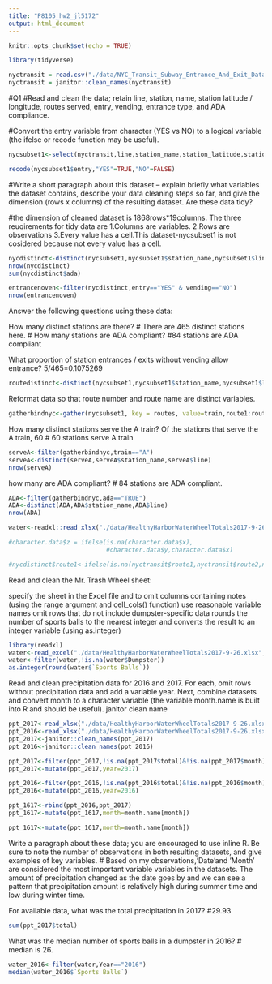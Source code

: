 ```yaml
---
title: "P8105_hw2_jl5172"
output: html_document
---
```


```r
knitr::opts_chunk$set(echo = TRUE)
```

```r
library(tidyverse)
```

```r

nyctransit = read.csv("./data/NYC_Transit_Subway_Entrance_And_Exit_Data.csv")
nyctransit = janitor::clean_names(nyctransit)
```

#Q1
#Read and clean the data; retain line, station, name, station latitude / longitude, routes served, entry, vending, entrance type, and ADA compliance. 

#Convert the entry variable from character (YES vs NO) to a logical variable (the ifelse or recode function may be useful).
```r
nycsubset1<-select(nyctransit,line,station_name,station_latitude,station_longitude,route1,route2,route3,route4,route5,route6,route7,route8,route9,route10,route11,entry,vending,entrance_type,ada)


```

```r
recode(nycsubset1$entry,"YES"=TRUE,"NO"=FALSE)
```

#Write a short paragraph about this dataset – explain briefly what variables the dataset contains, describe your data cleaning steps so far, and give the dimension (rows x columns) of the resulting dataset. Are these data tidy?

#the dimension of cleaned dataset is 1868rows*19columns. The three reuqirements for tidy data are 1.Columns are variables. 2.Rows are observations 3.Every value has a cell.This dataset-nycsubset1 is not cosidered because not every value has a cell.


```r
nycdistinct<-distinct(nycsubset1,nycsubset1$station_name,nycsubset1$line,.keep_all = TRUE)
nrow(nycdistinct)
sum(nycdistinct$ada)
```

```r
entrancenoven<-filter(nycdistinct,entry=="YES" & vending=="NO")
nrow(entrancenoven)
```

Answer the following questions using these data:

How many distinct stations are there? 
# There are 465 distinct stations here.
# 
How many stations are ADA compliant? 
#84 stations are ADA compliant

What proportion of station entrances / exits without vending allow entrance?
5/465=0.1075269

 
```r
routedistinct<-distinct(nycsubset1,nycsubset1$station_name,nycsubset1$line,.keep_all = TRUE)
```

Reformat data so that route number and route name are distinct variables.
```r
gatherbindnyc<-gather(nycsubset1, key = routes, value=train,route1:route11,na.rm = TRUE)

```

How many distinct stations serve the A train? Of the stations that serve the A train, 60
# 60 stations serve A train

```r
serveA<-filter(gatherbindnyc,train=="A")
serveA<-distinct(serveA,serveA$station_name,serveA$line)
nrow(serveA)
```

how many are ADA compliant?
# 84 stations are ADA compliant.
```r
ADA<-filter(gatherbindnyc,ada=="TRUE")
ADA<-distinct(ADA,ADA$station_name,ADA$line)
nrow(ADA)
```


```r
water<-readxl::read_xlsx("./data/HealthyHarborWaterWheelTotals2017-9-26.xlsx")
```


```r
#character.data$z = ifelse(is.na(character.data$x),
                           #character.data$y,character.data$x)
```


```r
#nycdistinct$route1<-ifelse(is.na(nyctransit$route1,nyctransit$route2,nyctransit$route3,nyctransit$route4,nyctransit$route5,nyctransit$route6,nyctransit$route7,nyctransit$route8,nyctransit$route8,nyctransit$route9,nyctransit$route10,nyctransit$route11))
```

Read and clean the Mr. Trash Wheel sheet:

specify the sheet in the Excel file and to omit columns containing notes (using the range argument and  cell_cols() function)
use reasonable variable names
omit rows that do not include dumpster-specific data
rounds the number of sports balls to the nearest integer and converts the result to an integer variable (using  as.integer)
```r
library(readxl)
water<-read_excel("./data/HealthyHarborWaterWheelTotals2017-9-26.xlsx",range="A2:N258")
water<-filter(water,!is.na(water$Dumpster))
as.integer(round(water$`Sports Balls`))
```

Read and clean precipitation data for 2016 and 2017. For each, omit rows without precipitation data and add a variable year. Next, combine datasets and convert month to a character variable (the variable month.name is built into R and should be useful).
janitor clean name
```r
ppt_2017<-read_xlsx("./data/HealthyHarborWaterWheelTotals2017-9-26.xlsx", sheet = 3,range = "A2:B15")
ppt_2016<-read_xlsx("./data/HealthyHarborWaterWheelTotals2017-9-26.xlsx", sheet = 4,range = "A2:B15")
ppt_2017<-janitor::clean_names(ppt_2017)
ppt_2016<-janitor::clean_names(ppt_2016)
```


```r

ppt_2017<-filter(ppt_2017,!is.na(ppt_2017$total)&!is.na(ppt_2017$month))
ppt_2017<-mutate(ppt_2017,year=2017)

ppt_2016<-filter(ppt_2016,!is.na(ppt_2016$total)&!is.na(ppt_2016$month))
ppt_2016<-mutate(ppt_2016,year=2016)

ppt_1617<-rbind(ppt_2016,ppt_2017)
ppt_1617<-mutate(ppt_1617,month=month.name[month])
```

```r
ppt_1617<-mutate(ppt_1617,month=month.name[month])
```

Write a paragraph about these data; you are encouraged to use inline R. Be sure to note the number of observations in both resulting datasets, and give examples of key variables.
# Based on my observations,'Date'and 'Month' are considered the most important variable variables in the datasets. The amount of precipitation changed as the date goes by and we can see a pattern that precipitation amount is relatively high during summer time and low during winter time.

For available data, what was the total precipitation in 2017? 
#29.93

```r
sum(ppt_2017$total)

```
What was the median number of sports balls in a dumpster in 2016?
# median is 26.
```r
water_2016<-filter(water,Year=="2016")
median(water_2016$`Sports Balls`)
```



```r

```

